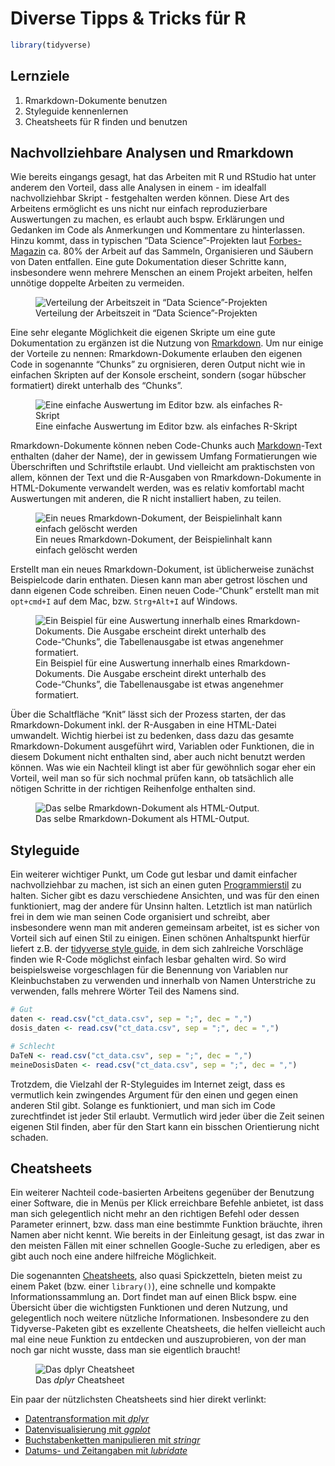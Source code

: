 # Diverse Tipps & Tricks für R

```r
library(tidyverse)
```

## Lernziele

1. Rmarkdown-Dokumente benutzen
2. Styleguide kennenlernen
3. Cheatsheets für R finden und benutzen

## Nachvollziehbare Analysen und Rmarkdown

Wie bereits eingangs gesagt, hat das Arbeiten mit R und RStudio hat unter anderem den Vorteil, dass alle Analysen in einem - im idealfall nachvollziehbar Skript - festgehalten werden können. Diese Art des Arbeitens ermöglicht es uns nicht nur einfach reproduzierbare Auswertungen zu machen, es erlaubt auch bspw. Erklärungen und Gedanken im Code als Anmerkungen und Kommentare zu hinterlassen. Hinzu kommt, dass in typischen "Data Science"-Projekten laut [Forbes-Magazin](https://www.forbes.com/sites/gilpress/2016/03/23/data-preparation-most-time-consuming-least-enjoyable-data-science-task-survey-says/#946a4c76f637) ca. 80% der Arbeit auf das Sammeln, Organisieren und Säubern von Daten entfallen. Eine gute Dokumentation dieser Schritte kann, insbesondere wenn mehrere Menschen an einem Projekt arbeiten, helfen unnötige doppelte Arbeiten zu vermeiden.

![Verteilung der Arbeitszeit in "Data Science"-Projekten](./assets/img/forbes_data_science_tasks.png)

Eine sehr elegante Möglichkeit die eigenen Skripte um eine gute Dokumentation zu ergänzen ist die Nutzung von [Rmarkdown](https://rmarkdown.rstudio.com). Um nur einige der Vorteile zu nennen: Rmarkdown-Dokumente erlauben den eigenen Code in sogenannte "Chunks" zu orgnisieren, deren Output nicht wie in einfachen Skripten auf der Konsole erscheint, sondern (sogar hübscher formatiert) direkt unterhalb des "Chunks".

![Eine einfache Auswertung im Editor bzw. als einfaches R-Skript](./assets/img/rstudio_editor_example.png)

Rmarkdown-Dokumente können neben Code-Chunks auch [Markdown](https://de.wikipedia.org/wiki/Markdown)-Text enthalten (daher der Name), der in gewissem Umfang Formatierungen wie Überschriften und Schriftstile erlaubt. Und vielleicht am praktischsten von allem, können der Text und die R-Ausgaben von Rmarkdown-Dokumente in HTML-Dokumente verwandelt werden, was es relativ komfortabl macht Auswertungen mit anderen, die R nicht installiert haben, zu teilen.

![Ein neues Rmarkdown-Dokument, der Beispielinhalt kann einfach gelöscht werden](./assets/img/rstudio_rmarkdown_default.png)

Erstellt man ein neues Rmarkdown-Dokument, ist üblicherweise zunächst Beispielcode darin enthaten. Diesen kann man aber getrost löschen und dann eigenen Code schreiben. Einen neuen Code-"Chunk" erstellt man mit `opt+cmd+I` auf dem Mac, bzw. `Strg+Alt+I` auf Windows.

![Ein Beispiel für eine Auswertung innerhalb eines Rmarkdown-Dokuments. Die Ausgabe erscheint direkt unterhalb des Code-"Chunks", die Tabellenausgabe ist etwas angenehmer formatiert.](./assets/img/rstudio_rmarkdown_example.png)

Über die Schaltfläche "Knit" lässt sich der Prozess starten, der das Rmarkdown-Dokument inkl. der R-Ausgaben in eine HTML-Datei umwandelt. Wichtig hierbei ist zu bedenken, dass dazu das gesamte Rmarkdown-Dokument ausgeführt wird, Variablen oder Funktionen, die in diesem Dokument nicht enthalten sind, aber auch nicht benutzt werden können. Was wie ein Nachteil klingt ist aber für gewöhnlich sogar eher ein Vorteil, weil man so für sich nochmal prüfen kann, ob tatsächlich alle nötigen Schritte in der richtigen Reihenfolge enthalten sind.

![Das selbe Rmarkdown-Dokument als HTML-Output.](./assets/img/rstudio_knit_example.png)

## Styleguide

Ein weiterer wichtiger Punkt, um Code gut lesbar und damit einfacher nachvollziehbar zu machen, ist sich an einen guten [Programmierstil](https://de.wikipedia.org/wiki/Programmierstil) zu halten. Sicher gibt es dazu verschiedene Ansichten, und was für den einen funktioniert, mag der andere für Unsinn halten. Letztlich ist man natürlich frei in dem wie man seinen Code organisiert und schreibt, aber insbesondere wenn man mit anderen gemeinsam arbeitet, ist es sicher von Vorteil sich auf einen Stil zu einigen. Einen schönen Anhaltspunkt hierfür liefert z.B. der [tidyverse style guide](https://style.tidyverse.org/index.html), in dem sich zahlreiche Vorschläge finden wie R-Code möglichst einfach lesbar gehalten wird. So wird beispielsweise vorgeschlagen für die Benennung von Variablen nur Kleinbuchstaben zu verwenden und innerhalb von Namen Unterstriche zu verwenden, falls mehrere Wörter Teil des Namens sind.

```r
# Gut
daten <- read.csv("ct_data.csv", sep = ";", dec = ",")
dosis_daten <- read.csv("ct_data.csv", sep = ";", dec = ",")

# Schlecht
DaTeN <- read.csv("ct_data.csv", sep = ";", dec = ",")
meineDosisDaten <- read.csv("ct_data.csv", sep = ";", dec = ",")
```

Trotzdem, die Vielzahl der R-Styleguides im Internet zeigt, dass es vermutlich kein zwingendes Argument für den einen und gegen einen anderen Stil gibt. Solange es funktioniert, und man sich im Code zurechtfindet ist jeder Stil erlaubt. Vermutlich wird jeder über die Zeit seinen eigenen Stil finden, aber für den Start kann ein bisschen Orientierung nicht schaden.

## Cheatsheets

Ein weiterer Nachteil code-basierten Arbeitens gegenüber der Benutzung einer Software, die in Menüs per Klick erreichbare Befehle anbietet, ist dass man sich gelegentlich nicht mehr an den richtigen Befehl oder dessen Parameter erinnert, bzw. dass man eine bestimmte Funktion bräuchte, ihren Namen aber nicht kennt. Wie bereits in der Einleitung gesagt, ist das zwar in den meisten Fällen mit einer schnellen Google-Suche zu erledigen, aber es gibt auch noch eine andere hilfreiche Möglichkeit.

Die sogenannten [Cheatsheets](https://rstudio.com/resources/cheatsheets/), also quasi Spickzetteln, bieten meist zu einem Paket (bzw. einer `library()`), eine schnelle und kompakte Informationssammlung an. Dort findet man auf einen Blick bspw. eine Übersicht über die wichtigsten Funktionen und deren Nutzung, und gelegentlich noch weitere nützliche Informationen. Insbesondere zu den Tidyverse-Paketen gibt es exzellente Cheatsheets, die helfen vielleicht auch mal eine neue Funktion zu entdecken und auszuprobieren, von der man noch gar nicht wusste, dass man sie eigentlich braucht!

![Das _dplyr_ Cheatsheet](./assets/img/cheatsheet_example.png)

Ein paar der nützlichsten Cheatsheets sind hier direkt verlinkt:

- [Datentransformation mit _dplyr_](https://github.com/rstudio/cheatsheets/raw/master/data-transformation.pdf)
- [Datenvisualisierung mit _ggplot_](https://github.com/rstudio/cheatsheets/raw/master/data-visualization-2.1.pdf)
- [Buchstabenketten manipulieren mit _stringr_](https://github.com/rstudio/cheatsheets/raw/master/strings.pdf)
- [Datums- und Zeitangaben mit _lubridate_](https://github.com/rstudio/cheatsheets/raw/master/lubridate.pdf)

